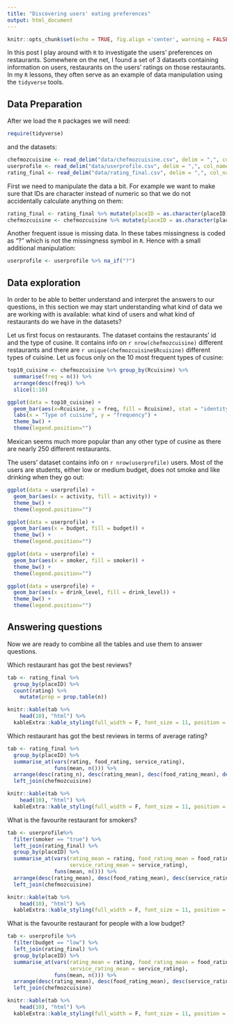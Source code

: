 ```yaml
---
title: "Discovering users' eating preferences"
output: html_document
---
```


```r
knitr::opts_chunk$set(echo = TRUE, fig.align ='center', warning = FALSE, message = FALSE)
```

In this post I play around with `R` to investigate the users' preferences on restaurants. Somewhere on the net, I found a set of 3 datasets containing information on users, restaurants on the users' ratings on those restaurants. In my `R` lessons, they often serve as an example of data manipulation using the `tidyverse` tools.



## Data Preparation

After we load the `R` packages we will need:

```r
require(tidyverse)
```

and the datasets:

```r
chefmozcuisine <- read_delim("data/chefmozcuisine.csv", delim = ",", col_names = T)
userprofile <- read_delim("data/userprofile.csv", delim = ",", col_names = T)
rating_final <- read_delim("data/rating_final.csv", delim = ",", col_names = T)
```


First we need to manipulate the data a bit. For example we want to make sure that IDs are character instead of numeric so that we do not accidentally calculate anything on them:

```r
rating_final <- rating_final %>% mutate(placeID = as.character(placeID))
chefmozcuisine <- chefmozcuisine %>% mutate(placeID = as.character(placeID))
```

Another frequent issue is missing data. In these tabes missingness is coded as "?" which is not the missingness symbol in `R`. Hence with a small additional manipulation:

```r
userprofile <- userprofile %>% na_if("?")
```

## Data exploration

In order to be able to better understand and interpret the answers to our questions, in this section we may start understanding what kind of data we are working with is available: what kind of users and what kind of restaurants do we have in the datasets?

Let us first focus on restaurants. The dataset contains the restaurants' id and the type of cusine. It contains info on `r nrow(chefmozcuisine)` different restaurants and there are `r unique(chefmozcuisine$Rcuisine)` different types of cuisine. Let us focus only on the 10 most frequent types of cusine:

```r
top10_cuisine <- chefmozcuisine %>% group_by(Rcuisine) %>%
  summarise(freq = n()) %>%
  arrange(desc(freq)) %>%
  slice(1:10)

ggplot(data = top10_cuisine) +
  geom_bar(aes(x=Rcuisine, y = freq, fill = Rcuisine), stat = "identity") +
  labs(x = "Type of cuisine", y = "frequency") +
  theme_bw() +
  theme(legend.position="")
```

Mexican seems much more popular than any other type of cusine as there are nearly 250 different restaurants.

The users' dataset contains info on `r nrow(userprofile)` users. Most of the users are students, either low or medium budget, does not smoke and like drinking when they go out:

```r
ggplot(data = userprofile) +
  geom_bar(aes(x = activity, fill = activity)) +
  theme_bw() +
  theme(legend.position="")
```

```r
ggplot(data = userprofile) +
  geom_bar(aes(x = budget, fill = budget)) +
  theme_bw() +
  theme(legend.position="")
```

```r
ggplot(data = userprofile) +
  geom_bar(aes(x = smoker, fill = smoker)) +
  theme_bw() +
  theme(legend.position="")
```

```r
ggplot(data = userprofile) +
  geom_bar(aes(x = drink_level, fill = drink_level)) +
  theme_bw() +
  theme(legend.position="")
```


## Answering questions

Now we are ready to combine all the tables and use them to answer questions. 

Which restaurant has got the best reviews?

```r
tab <- rating_final %>% 
  group_by(placeID) %>% 
  count(rating) %>% 
    mutate(prop = prop.table(n)) 

knitr::kable(tab %>%
    head(10), "html") %>%
  kableExtra::kable_styling(full_width = F, font_size = 11, position = "center")
```

Which restaurant has got the best reviews in terms of average rating?

```r
tab <- rating_final %>% 
  group_by(placeID) %>%
  summarise_at(vars(rating, food_rating, service_rating), 
               funs(mean, n())) %>%
  arrange(desc(rating_n), desc(rating_mean), desc(food_rating_mean), desc(service_rating_mean)) %>%
  left_join(chefmozcuisine) 

knitr::kable(tab %>%
    head(10), "html") %>%
  kableExtra::kable_styling(full_width = F, font_size = 11, position = "center")

```

What is the favourite restaurant for smokers?

```r
tab <- userprofile%>% 
  filter(smoker == "true") %>%
  left_join(rating_final) %>%
  group_by(placeID) %>%
  summarise_at(vars(rating_mean = rating, food_rating_mean = food_rating, 
                    service_rating_mean = service_rating), 
               funs(mean, n())) %>%
  arrange(desc(rating_mean), desc(food_rating_mean), desc(service_rating_mean)) %>%
  left_join(chefmozcuisine) 

knitr::kable(tab %>%
    head(10), "html") %>%
  kableExtra::kable_styling(full_width = F, font_size = 11, position = "center")
```

What is the favourite restaurant for people with a low budget?

```r
tab <- userprofile %>% 
  filter(budget == "low") %>%
  left_join(rating_final) %>%
  group_by(placeID) %>%
  summarise_at(vars(rating_mean = rating, food_rating_mean = food_rating, 
                    service_rating_mean = service_rating), 
               funs(mean, n())) %>%
  arrange(desc(rating_mean), desc(food_rating_mean), desc(service_rating_mean)) %>%
  left_join(chefmozcuisine) 

knitr::kable(tab %>%
    head(10), "html") %>%
  kableExtra::kable_styling(full_width = F, font_size = 11, position = "center")
```
